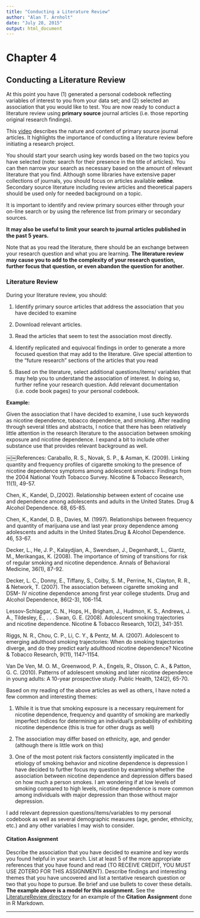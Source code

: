 ```yaml
---
title: "Conducting a Literature Review"
author: "Alan T. Arnholt"
date: "July 28, 2015"
output: html_document
---
```


# Chapter 4
## Conducting a Literature Review

At this point you have (1) generated a personal codebook reflecting variables of interest to you from your data set; and (2) selected an association that you would like to test. You are now ready to conduct a literature review using **primary source** journal articles (i.e. those reporting original research findings).

This [video](https://www.youtube.com/watch?v=botamMwxseY&feature=youtu.be) describes the nature and content of primary source journal articles. It highlights the importance of conducting a literature review before initiating a research project.

You should start your search using key words based on the two topics you have selected (note: search for their presence in the title of articles). You can then narrow your search as necessary based on the amount of relevant literature that you find. Although some libraries have extensive paper collections of journals, you should focus on articles available **online**. Secondary source literature including review articles and theoretical papers should be used only for needed background on a topic.

It is important to identify and review primary sources either through your on-line search or by using the reference list from primary or secondary sources.

**It may also be useful to limit your search to journal articles published in the past 5 years.**

Note that as you read the literature, there should be an exchange between your research question and what you are learning. **The literature review may cause you to add to the complexity of your research question, further focus that question, or even abandon the question for another.**

### Literature Review
During your literature review, you should:

1. Identify primary source articles that address the association that you have decided to examine

2. Download relevant articles.

3. Read the articles that seem to test the association most directly.

4. Identify replicated and equivocal findings in order to generate a more focused question that may add to the literature. Give special attention to the “future research” sections of the articles that you read

5. Based on the literature, select additional questions/items/ variables that may help you to understand the association of interest. In doing so, further refine your research question. Add relevant documentation (i.e. code book pages) to your personal codebook.

**Example:**

Given the association that I have decided to examine, I use such keywords as nicotine dependence, tobacco dependence, and smoking. After reading through several titles and abstracts, I notice that there has been relatively little attention in the research literature to the association between smoking exposure and nicotine dependence. I expand a bit to include other substance use that provides relevant background as well.

￼￼References:
Caraballo, R. S., Novak, S. P., & Asman, K. (2009). Linking quantity and frequency profiles of cigarette smoking to the presence of nicotine dependence symptoms among adolescent smokers: Findings from the 2004 National Youth Tobacco Survey. Nicotine & Tobacco Research, 11(1), 49-57.

Chen, K., Kandel, D.,(2002). Relationship between extent of cocaine use and dependence among adolescents and adults in the United States. Drug & Alcohol Dependence. 68, 65-85.

Chen, K., Kandel, D. B., Davies, M. (1997). Relationships between frequency and quantity of marijuana use and last year proxy dependence among adolescents and adults in the United States.Drug & Alcohol Dependence. 46, 53-67.

Decker, L., He, J. P., Kalaydjian, A., Swendsen, J., Degenhardt, L., Glantz, M., Merikangas, K. (2008). The importance of timing of transitions for risk of regular smoking and nicotine dependence. Annals of Behavioral Medicine, 36(1), 87-92.

Decker, L. C., Donny, E., Tiffany, S., Colby, S. M., Perrine, N., Clayton, R. R., & Network, T. (2007). The association between cigarette smoking and DSM- IV nicotine dependence among first year college students. Drug and Alcohol Dependence, 86(2-3), 106-114.

Lessov-Schlaggar, C. N., Hops, H., Brigham, J., Hudmon, K. S., Andrews, J. A., Tildesley, E., . . . Swan, G. E. (2008). Adolescent smoking trajectories and nicotine dependence. Nicotine & Tobacco Research, 10(2), 341-351.

Riggs, N. R., Chou, C. P., Li, C. Y., & Pentz, M. A. (2007). Adolescent to emerging adulthood smoking trajectories: When do smoking trajectories diverge, and do they predict early adulthood nicotine dependence? Nicotine & Tobacco Research, 9(11), 1147-1154.

Van De Ven, M. O. M., Greenwood, P. A., Engels, R., Olsson, C. A., & Patton, G. C. (2010). Patterns of adolescent smoking and later nicotine dependence in young adults: A 10-year prospective study. Public Health, 124(2), 65-70.

Based on my reading of the above articles as well as others, I have noted a few common and interesting themes:

1. While it is true that smoking exposure is a necessary requirement for nicotine dependence, frequency and quantity of smoking are markedly imperfect indices for determining an individual’s probability of exhibiting nicotine dependence (this is true for other drugs as well)

2. The association may differ based on ethnicity, age, and gender (although there is little work on this)

3. One of the most potent risk factors consistently implicated in the etiology of smoking behavior and nicotine dependence is depression I have decided to further focus my question by examining whether the association between nicotine dependence and depression differs based on how much a person smokes. I am wondering if at low levels of smoking compared to high levels, nicotine dependence is more common among individuals with major depression than those without major depression.

I add relevant depression questions/items/variables to my personal codebook as well as several demographic measures (age, gender, ethnicity, etc.) and any other variables I may wish to consider.

#### Citation Assignment
Describe the association that you have decided to examine and key words you found helpful in your search. List at least 5 of the more appropriate references that you have found and read (TO RECEIVE CREDIT, YOU MUST USE ZOTERO FOR THIS ASSIGNMENT). Describe findings and interesting themes that you have uncovered and list a tentative research question or two that you hope to pursue. Be brief and use bullets to cover these details. **The example above is a model for this assignment.**  See the [LiteratureReview directory](https://github.com/STAT-ATA-ASU/STT2810ClassRepo/tree/master/LiteratureReview) for an example of the **Citation Assignment** done in R Markdown.

------------------------